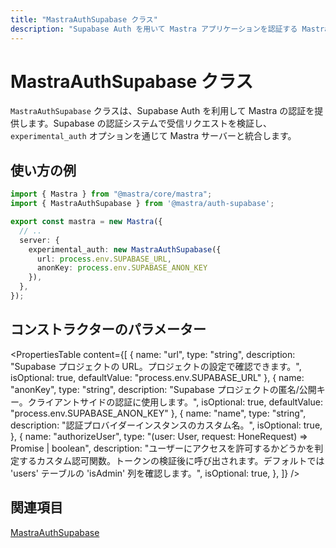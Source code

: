 ```yaml
---
title: "MastraAuthSupabase クラス"
description: "Supabase Auth を用いて Mastra アプリケーションを認証する MastraAuthSupabase クラスの API リファレンス。"
---
```


# MastraAuthSupabase クラス

`MastraAuthSupabase` クラスは、Supabase Auth を利用して Mastra の認証を提供します。Supabase の認証システムで受信リクエストを検証し、`experimental_auth` オプションを通じて Mastra サーバーと統合します。

## 使い方の例

```typescript filename="src/mastra/index.ts" showLineNumbers copy
import { Mastra } from "@mastra/core/mastra";
import { MastraAuthSupabase } from '@mastra/auth-supabase';

export const mastra = new Mastra({
  // ..
  server: {
    experimental_auth: new MastraAuthSupabase({
      url: process.env.SUPABASE_URL,
      anonKey: process.env.SUPABASE_ANON_KEY
    }),
  },
});
```

## コンストラクターのパラメーター

<PropertiesTable
  content={[
    {
      name: "url",
      type: "string",
      description: "Supabase プロジェクトの URL。プロジェクトの設定で確認できます。",
      isOptional: true,
      defaultValue: "process.env.SUPABASE_URL"
    },
    {
      name: "anonKey",
      type: "string",
      description: "Supabase プロジェクトの匿名/公開キー。クライアントサイドの認証に使用します。",
      isOptional: true,
      defaultValue: "process.env.SUPABASE_ANON_KEY"
    },
    {
      name: "name",
      type: "string",
      description: "認証プロバイダーインスタンスのカスタム名。",
      isOptional: true,
    },
    {
      name: "authorizeUser",
      type: "(user: User, request: HoneRequest) => Promise<boolean> | boolean",
      description: "ユーザーにアクセスを許可するかどうかを判定するカスタム認可関数。トークンの検証後に呼び出されます。デフォルトでは 'users' テーブルの 'isAdmin' 列を確認します。",
      isOptional: true,
    },
  ]}
/>

## 関連項目

[MastraAuthSupabase](/docs/auth/supabase.mdx)